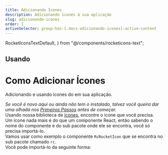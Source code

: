 ```yaml
---
title: Adicionando Ícones
description: Adicionando ícones à sua aplicação
slug: adicionando-icones
order: 1
activeSelector: group-has-[.docs-adicionando-icones]:active-content
---
```


  RocketIconsTextDefault,
} from "@/components/rocketicons-text";

## Usando
# Como Adicionar Ícones
Adicionando e usando ícones do <RocketIconsText /> em sua aplicação.

_Se você é novo aqui ou ainda não tem o <RocketIconsText /> instalado, talvez você queira dar uma olhada nos [Primeiros Passos](./primeiros-passos) antes de começar._
<br />
Usando nossa biblioteca de [ícones](../icons), encontre o ícone que você precisa.   
Um ícone nada mais é do que um componente React, então sabendo o nome do componente e do sub pacote onde ele se encontra, você só precisa importá-lo.
<br />
Vamos usar como exemplo o componente `RcRocketIcon` que se encontra no sub pacote chamado `rc`.  
Você pode importá-lo da seguinte forma:
<br />
